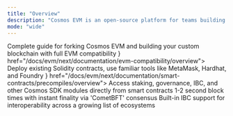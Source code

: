 ```yaml
---
title: "Overview"
description: "Cosmos EVM is an open-source platform for teams building their own chain, rollup, or EVM-compatible application. It offers the industry's leading Layer 1 stack with custom modules, instant finality, and a native interoperability layer. With Cosmos EVM, you maintain full ownership of your entire stack—from the application layer down to consensus."
mode: "wide"
---
```



<Card title="Build Your Own Chain" icon="rocket" href="/docs/evm/next/documentation/integration/build-a-chain/overview">
  Complete guide for forking Cosmos EVM and building your custom blockchain with full EVM compatibility
</Card>

<CardGroup cols={2}>
  <Card title="Ethereum Compatibility" icon={<EthereumOutlineIcon />} href="/docs/evm/next/documentation/evm-compatibility/overview">
    Deploy existing Solidity contracts, use familiar tools like MetaMask, Hardhat, and Foundry
  </Card>
  <Card title="Cosmos Native Features" icon={<CosmosOutlineIcon />} href="/docs/evm/next/documentation/smart-contracts/precompiles/overview">
    Access staking, governance, IBC, and other Cosmos SDK modules directly from smart contracts
  </Card>
  <Card title="Instant Finality" icon="zap" href="/docs/evm/next/documentation/concepts/transactions">
    1-2 second block times with instant finality via 'CometBFT' consensus
  </Card>
  <Card title="Cross-Chain Ready" icon="globe" href="/docs/evm/next/documentation/concepts/ibc">
    Built-in IBC support for interoperability across a growing list of ecosystems
  </Card>
</CardGroup>

